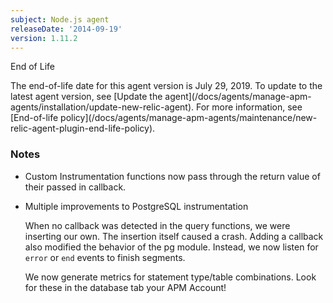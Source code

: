 ```yaml
---
subject: Node.js agent
releaseDate: '2014-09-19'
version: 1.11.2
---
```


End of Life

<Callout variant="important">
  The end-of-life date for this agent version is July 29, 2019. To update to the latest agent version, see [Update the agent](/docs/agents/manage-apm-agents/installation/update-new-relic-agent). For more information, see [End-of-life policy](/docs/agents/manage-apm-agents/maintenance/new-relic-agent-plugin-end-life-policy).
</Callout>

### Notes

* Custom Instrumentation functions now pass through the return value of their passed in callback.
* Multiple improvements to PostgreSQL instrumentation

  When no callback was detected in the query functions, we were inserting our own. The insertion itself caused a crash. Adding a callback also modified the behavior of the pg module. Instead, we now listen for `error` or `end` events to finish segments.

  We now generate metrics for statement type/table combinations. Look for these in the database tab your APM Account!
